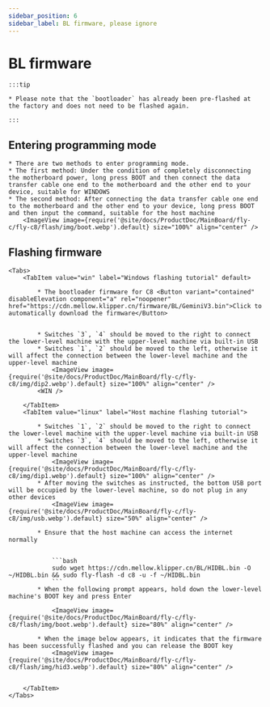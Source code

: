 ```yaml
---
sidebar_position: 6
sidebar_label: BL firmware, please ignore
---
```



# BL firmware

    :::tip

    * Please note that the `bootloader` has already been pre-flashed at the factory and does not need to be flashed again.

    :::

## Entering programming mode


    * There are two methods to enter programming mode.
    * The first method: Under the condition of completely disconnecting the motherboard power, long press BOOT and then connect the data transfer cable one end to the motherboard and the other end to your device, suitable for WINDOWS
    * The second method: After connecting the data transfer cable one end to the motherboard and the other end to your device, long press BOOT and then input the command, suitable for the host machine
        <ImageView image={require('@site/docs/ProductDoc/MainBoard/fly-c/fly-c8/flash/img/boot.webp').default} size="100%" align="center" />

## Flashing firmware
    <Tabs>
        <TabItem value="win" label="Windows flashing tutorial" default>

            * The bootloader firmware for C8 <Button variant="contained" disableElevation component="a" rel="noopener" href="https://cdn.mellow.klipper.cn/firmware/BL/GeminiV3.bin">Click to automatically download the firmware</Button>


            * Switches `3`, `4` should be moved to the right to connect the lower-level machine with the upper-level machine via built-in USB
            * Switches `1`, `2` should be moved to the left, otherwise it will affect the connection between the lower-level machine and the upper-level machine
                <ImageView image={require('@site/docs/ProductDoc/MainBoard/fly-c/fly-c8/img/dip2.webp').default} size="100%" align="center" />
            <WIN />

        </TabItem>
        <TabItem value="linux" label="Host machine flashing tutorial">

            * Switches `1`, `2` should be moved to the right to connect the lower-level machine with the upper-level machine via built-in USB
            * Switches `3`, `4` should be moved to the left, otherwise it will affect the connection between the lower-level machine and the upper-level machine
                <ImageView image={require('@site/docs/ProductDoc/MainBoard/fly-c/fly-c8/img/dip1.webp').default} size="100%" align="center" />
            * After moving the switches as instructed, the bottom USB port will be occupied by the lower-level machine, so do not plug in any other devices
                <ImageView image={require('@site/docs/ProductDoc/MainBoard/fly-c/fly-c8/img/usb.webp').default} size="50%" align="center" />

            * Ensure that the host machine can access the internet normally


                ```bash
                sudo wget https://cdn.mellow.klipper.cn/BL/HIDBL.bin -O ~/HIDBL.bin && sudo fly-flash -d c8 -u -f ~/HIDBL.bin
                ```
            * When the following prompt appears, hold down the lower-level machine's BOOT key and press Enter

                <ImageView image={require('@site/docs/ProductDoc/MainBoard/fly-c/fly-c8/flash/img/boot.webp').default} size="80%" align="center" />

            * When the image below appears, it indicates that the firmware has been successfully flashed and you can release the BOOT key
                <ImageView image={require('@site/docs/ProductDoc/MainBoard/fly-c/fly-c8/flash/img/hid3.webp').default} size="80%" align="center" />


        </TabItem>
    </Tabs>
